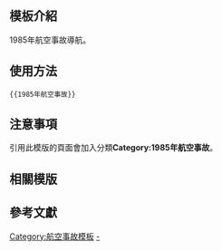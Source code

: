 <includeonly><!-- 在這裡加入模板的保護標識 --></includeonly><noinclude>{{Documentation subpage}}</noinclude>
<!-- 在本行下編輯模板說明 -->

== 模板介紹 ==

1985年航空事故導航。

==使用方法==

<pre>{{1985年航空事故}}</pre>

== 注意事項 ==

引用此模版的頁面會加入分類'''Category:1985年航空事故'''。

== 相關模版 ==

{{歷年航空事故模板}}

== 參考文獻 ==

<includeonly>
<!-- 本行下加入模板的分類 -->
[[Category:航空事故模板]]
[[Category:1985年航空事故|-]]
</includeonly>